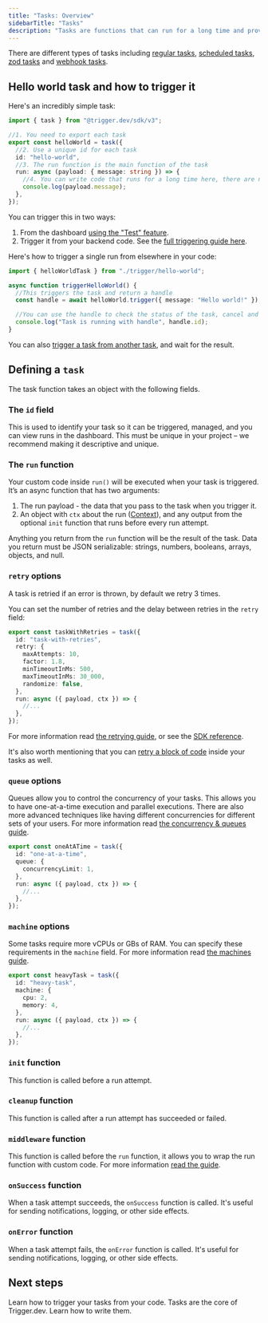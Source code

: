 ```yaml
---
title: "Tasks: Overview"
sidebarTitle: "Tasks"
description: "Tasks are functions that can run for a long time and provide strong resilience to failure."
---
```


There are different types of tasks including [regular tasks](/v3/tasks-regular), [scheduled tasks](/v3/tasks-scheduled), [zod tasks](/v3/tasks-zod) and [webhook tasks](/v3/tasks-webhooks).

## Hello world task and how to trigger it

Here's an incredibly simple task:

```ts /trigger/hello-world.ts
import { task } from "@trigger.dev/sdk/v3";

//1. You need to export each task
export const helloWorld = task({
  //2. Use a unique id for each task
  id: "hello-world",
  //3. The run function is the main function of the task
  run: async (payload: { message: string }) => {
    //4. You can write code that runs for a long time here, there are no timeouts
    console.log(payload.message);
  },
});
```

You can trigger this in two ways:

1. From the dashboard [using the "Test" feature](/v3/run-tests).
2. Trigger it from your backend code. See the [full triggering guide here](/v3/triggering).

Here's how to trigger a single run from elsewhere in your code:

```ts Your backend code
import { helloWorldTask } from "./trigger/hello-world";

async function triggerHelloWorld() {
  //This triggers the task and return a handle
  const handle = await helloWorld.trigger({ message: "Hello world!" });

  //You can use the handle to check the status of the task, cancel and retry it.
  console.log("Task is running with handle", handle.id);
}
```

You can also [trigger a task from another task](/v3/triggering), and wait for the result.

## Defining a `task`

The task function takes an object with the following fields.

### The `id` field

This is used to identify your task so it can be triggered, managed, and you can view runs in the dashboard. This must be unique in your project – we recommend making it descriptive and unique.

### The `run` function

Your custom code inside `run()` will be executed when your task is triggered. It’s an async function that has two arguments:

1. The run payload - the data that you pass to the task when you trigger it.
2. An object with `ctx` about the run ([Context](/v3/reference-context)), and any output from the optional `init` function that runs before every run attempt.

Anything you return from the `run` function will be the result of the task. Data you return must be JSON serializable: strings, numbers, booleans, arrays, objects, and null.

### `retry` options

A task is retried if an error is thrown, by default we retry 3 times.

You can set the number of retries and the delay between retries in the `retry` field:

```ts /trigger/retry.ts
export const taskWithRetries = task({
  id: "task-with-retries",
  retry: {
    maxAttempts: 10,
    factor: 1.8,
    minTimeoutInMs: 500,
    maxTimeoutInMs: 30_000,
    randomize: false,
  },
  run: async ({ payload, ctx }) => {
    //...
  },
});
```

For more information read [the retrying guide](/v3/retrying), or see the [SDK reference](/v3/reference-task).

It's also worth mentioning that you can [retry a block of code](/v3/retrying) inside your tasks as well.

### `queue` options

Queues allow you to control the concurrency of your tasks. This allows you to have one-at-a-time execution and parallel executions. There are also more advanced techniques like having different concurrencies for different sets of your users. For more information read [the concurrency & queues guide](/v3/queue-concurrency).

```ts /trigger/one-at-a-time.ts
export const oneAtATime = task({
  id: "one-at-a-time",
  queue: {
    concurrencyLimit: 1,
  },
  run: async ({ payload, ctx }) => {
    //...
  },
});
```

### `machine` options

Some tasks require more vCPUs or GBs of RAM. You can specify these requirements in the `machine` field. For more information read [the machines guide](/v3/machines).

```ts /trigger/heavy-task.ts
export const heavyTask = task({
  id: "heavy-task",
  machine: {
    cpu: 2,
    memory: 4,
  },
  run: async ({ payload, ctx }) => {
    //...
  },
});
```

### `init` function

This function is called before a run attempt.

### `cleanup` function

This function is called after a run attempt has succeeded or failed.

### `middleware` function

This function is called before the `run` function, it allows you to wrap the run function with custom code. For more information [read the guide](/v3/middleware).

### `onSuccess` function

When a task attempt succeeds, the `onSuccess` function is called. It's useful for sending notifications, logging, or other side effects.

<Snippet file="coming-soon-slim.mdx" />

### `onError` function

When a task attempt fails, the `onError` function is called. It's useful for sending notifications, logging, or other side effects.

<Snippet file="coming-soon-slim.mdx" />

## Next steps

<CardGroup>
  <Card title="Triggering" icon="bolt" href="/v3/triggering">
    Learn how to trigger your tasks from your code.
  </Card>
  <Card title="Writing tasks" icon="wand-magic-sparkles" href="/v3/writing-tasks-introduction">
    Tasks are the core of Trigger.dev. Learn how to write them.
  </Card>
</CardGroup>

